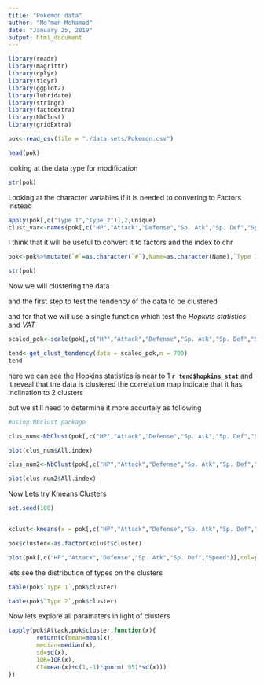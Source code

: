 ```yaml
---
title: "Pokemon data"
author: "Mo'men Mohamed"
date: "January 25, 2019"
output: html_document
---
```

```r
library(readr)
library(magrittr)
library(dplyr)
library(tidyr)
library(ggplot2)
library(lubridate)
library(stringr)
library(factoextra)
library(NbClust)
library(gridExtra)
```


```r
pok<-read_csv(file = "./data sets/Pokemon.csv")

head(pok)

```

looking at the data type for modification 
```r
str(pok)
```

Looking at the character variables if it is needed to convering to Factors instead

```r
apply(pok[,c("Type 1","Type 2")],2,unique)
clust_var<-names(pok[,c("HP","Attack","Defense","Sp. Atk","Sp. Def","Speed")])
```

I think that it will be useful to convert it to factors and the index to chr 

```r

pok<-pok%>%mutate(`#`=as.character(`#`),Name=as.character(Name),`Type 1`=as.factor(`Type 1`),`Type 2`=as.factor(`Type 2`))

str(pok)
```

Now we will clustering the data 

and the first step to test the tendency of the data to be clustered 

and for that we will use a single function which test the *Hopkins statistics* and *VAT*

```r
scaled_pok<-scale(pok[,c("HP","Attack","Defense","Sp. Atk","Sp. Def","Speed")])

tend<-get_clust_tendency(data = scaled_pok,n = 700)
tend
```

here we can see the Hopkins statistics is near to 1 **`r tend$hopkins_stat`** and it reveal that the data is clustered the correlation map indicate that it has inclination to 2 clusters

but we still need to determine it more accurtely as following 

```r
#using NBclust package 

clus_num<-NbClust(pok[,c("HP","Attack","Defense","Sp. Atk","Sp. Def","Speed")],method = "average",index = "gap")

plot(clus_num$All.index)

clus_num2<-NbClust(pok[,c("HP","Attack","Defense","Sp. Atk","Sp. Def","Speed")],method = "average",index = "silhouette")

plot(clus_num2$All.index)

```

Now Lets try Kmeans Clusters 

```r

set.seed(100)


kclust<-kmeans(x = pok[,c("HP","Attack","Defense","Sp. Atk","Sp. Def","Speed")],centers = 2,nstart = 100)

pok$cluster<-as.factor(kclust$cluster)

plot(pok[,c("HP","Attack","Defense","Sp. Atk","Sp. Def","Speed")],col=pok$cluster)

```

lets see the distribution of types on the clusters

```r
table(pok$`Type 1`,pok$cluster)

table(pok$`Type 2`,pok$cluster)
```


Now lets explore all paramaters in light of clusters 


```r
tapply(pok$Attack,pok$cluster,function(x){
        return(c(mean=mean(x),
        median=median(x),
        sd=sd(x),
        IQR=IQR(x),
        CI=mean(x)+c(1,-1)*qnorm(.95)*sd(x)))
})

```